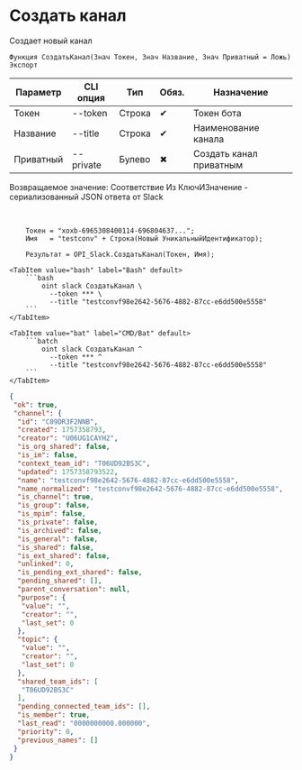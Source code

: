 ﻿---
sidebar_position: 3
description: Создать канал и другие функции для работы с Slack в Открытом пакете интеграций - бесплатной open-source библиотеке интеграций для 1С:Предприятие 8, OneScript и CLI
keywords: [1C, 1С, 1С:Предприятие, 1С:Предприятие 8.3, API, Интеграция, Сервисы, Обмен, OneScript, CLI, Slack]
---


# Создать канал
 Создает новый канал



`Функция СоздатьКанал(Знач Токен, Знач Название, Знач Приватный = Ложь) Экспорт`

  | Параметр | CLI опция | Тип | Обяз. | Назначение |
  |-|-|-|-|-|
  | Токен | --token | Строка | &#x2714; | Токен бота |
  | Название | --title | Строка | &#x2714; | Наименование канала |
  | Приватный | --private | Булево | &#x2716; | Создать канал приватным |

  
  Возвращаемое значение:   Соответствие Из КлючИЗначение - сериализованный JSON ответа от Slack

<br/>




```bsl title="Пример использования для 1С:Предприятие/OneScript"
    Токен = "xoxb-6965308400114-696804637...";
    Имя   = "testconv" + Строка(Новый УникальныйИдентификатор);

    Результат = OPI_Slack.СоздатьКанал(Токен, Имя);
```
    

 <Tabs>
  
    <TabItem value="bash" label="Bash" default>
        ```bash
            oint slack СоздатьКанал \
              --token *** \
              --title "testconvf98e2642-5676-4882-87cc-e6dd500e5558"
        ```
    </TabItem>
  
    <TabItem value="bat" label="CMD/Bat" default>
        ```batch
            oint slack СоздатьКанал ^
              --token *** ^
              --title "testconvf98e2642-5676-4882-87cc-e6dd500e5558"
        ```
    </TabItem>
</Tabs>


```json title="Результат"
{
 "ok": true,
 "channel": {
  "id": "C09DR3F2NNB",
  "created": 1757358793,
  "creator": "U06UG1CAYH2",
  "is_org_shared": false,
  "is_im": false,
  "context_team_id": "T06UD92BS3C",
  "updated": 1757358793522,
  "name": "testconvf98e2642-5676-4882-87cc-e6dd500e5558",
  "name_normalized": "testconvf98e2642-5676-4882-87cc-e6dd500e5558",
  "is_channel": true,
  "is_group": false,
  "is_mpim": false,
  "is_private": false,
  "is_archived": false,
  "is_general": false,
  "is_shared": false,
  "is_ext_shared": false,
  "unlinked": 0,
  "is_pending_ext_shared": false,
  "pending_shared": [],
  "parent_conversation": null,
  "purpose": {
   "value": "",
   "creator": "",
   "last_set": 0
  },
  "topic": {
   "value": "",
   "creator": "",
   "last_set": 0
  },
  "shared_team_ids": [
   "T06UD92BS3C"
  ],
  "pending_connected_team_ids": [],
  "is_member": true,
  "last_read": "0000000000.000000",
  "priority": 0,
  "previous_names": []
 }
}
```
